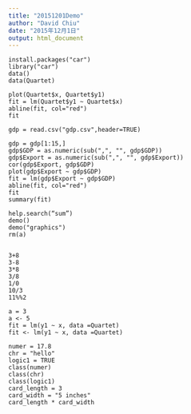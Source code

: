 ```yaml
---
title: "20151201Demo"
author: "David Chiu"
date: "2015年12月1日"
output: html_document
---
```


```
install.packages("car")
library("car")
data()
data(Quartet)

plot(Quartet$x, Quartet$y1)
fit = lm(Quartet$y1 ~ Quartet$x)
abline(fit, col="red")
fit

```

```
gdp = read.csv("gdp.csv",header=TRUE)

gdp = gdp[1:15,]
gdp$GDP = as.numeric(sub(",", "", gdp$GDP))
gdp$Export = as.numeric(sub(",", "", gdp$Export))
cor(gdp$Export, gdp$GDP)
plot(gdp$Export ~ gdp$GDP)
fit = lm(gdp$Export ~ gdp$GDP)
abline(fit, col="red")
fit
summary(fit)

```


```
help.search(“sum”)
demo()
demo("graphics")
rm(a)


3+8
3-8
3*8
3/8
1/0
10/3
11%%2

a = 3
a <- 5
fit = lm(y1 ~ x, data =Quartet)
fit <- lm(y1 ~ x, data =Quartet)

numer = 17.8
chr = "hello"
logic1 = TRUE
class(numer)
class(chr)
class(logic1)
card_length = 3
card_width = "5 inches"
card_length * card_width
```
